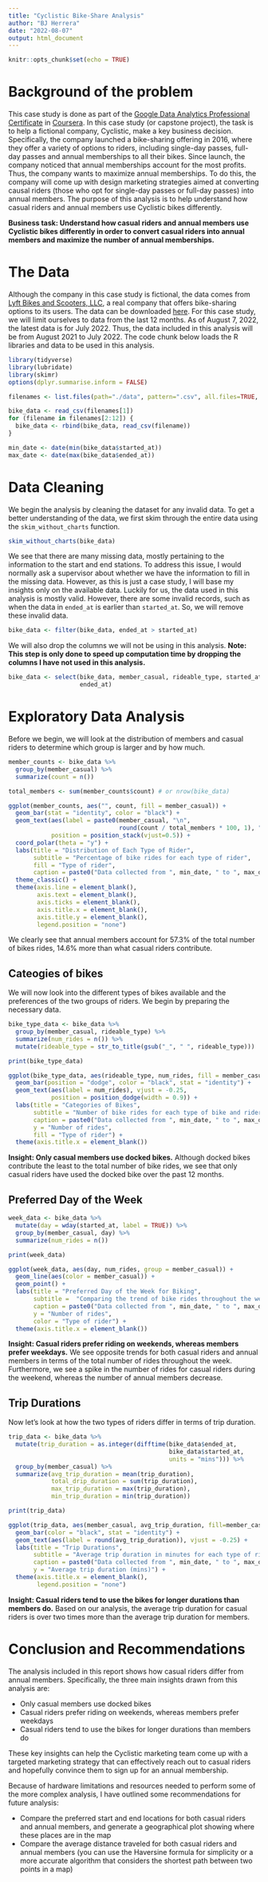 ```yaml
---
title: "Cyclistic Bike-Share Analysis"
author: "BJ Herrera"
date: "2022-08-07"
output: html_document
---
```


```r
knitr::opts_chunk$set(echo = TRUE)
```

# Background of the problem
This case study is done as part of the [Google Data Analytics Professional Certificate](https://www.coursera.org/professional-certificates/google-data-analytics) in [Coursera](https://www.coursera.org). In this case study (or capstone project), the task is to help a fictional company, Cyclistic, make a key business decision. Specifically, the company launched a bike-sharing offering in 2016, where they offer a variety of options to riders, including single-day passes, full-day passes and annual memberships to all their bikes. Since launch, the company noticed that annual memberships account for the most profits. Thus, the company wants to maximize annual memberships. To do this, the company will come up with design marketing strategies aimed at converting causal riders (those who opt for single-day passes or full-day passes) into annual members. The purpose of this analysis is to help understand how casual riders and annual members use Cyclistic bikes differently.

**Business task: Understand how casual riders and annual members use Cyclistic bikes differently in order to convert casual riders into annual members and maximize the number of annual memberships.**

# The Data
Although the company in this case study is fictional, the data comes from [Lyft Bikes and Scooters, LLC](https://www.lyft.com), a real company that offers bike-sharing options to its users. The data can be downloaded [here](https://divvy-tripdata.s3.amazonaws.com/index.html). For this case study, we will limit ourselves to data from the last 12 months. As of August 7, 2022, the latest data is for July 2022. Thus, the data included in this analysis will be from August 2021 to July 2022. The code chunk below loads the R libraries and data to be used in this analysis.

```r
library(tidyverse)
library(lubridate)
library(skimr)
options(dplyr.summarise.inform = FALSE)

filenames <- list.files(path="./data", pattern=".csv", all.files=TRUE, full.names=TRUE)

bike_data <- read_csv(filenames[1])
for (filename in filenames[2:12]) {
  bike_data <- rbind(bike_data, read_csv(filename))
}

min_date <- date(min(bike_data$started_at))
max_date <- date(max(bike_data$ended_at))
```

# Data Cleaning

We begin the analysis by cleaning the dataset for any invalid data. To get a better understanding of the data, we first skim through the entire data using the `skim_without_charts` function.

```r
skim_without_charts(bike_data)
```

We see that there are many missing data, mostly pertaining to the information to the start and end stations. To address this issue, I would normally ask a supervisor about whether we have the information to fill in the missing data. However, as this is just a case study, I will base my insights only on the available data. Luckily for us, the data used in this analysis is mostly valid. However, there are some invalid records, such as when the data in `ended_at` is earlier than `started_at`. So, we will remove these invalid data.

```r
bike_data <- filter(bike_data, ended_at > started_at)
```

We will also drop the columns we will not be using in this analysis. **Note: This step is only done to speed up computation time by dropping the columns I have not used in this analysis.** 

```r
bike_data <- select(bike_data, member_casual, rideable_type, started_at,
                    ended_at)
```

# Exploratory Data Analysis

Before we begin, we will look at the distribution of members and casual riders to determine which group is larger and by how much.

```r
member_counts <- bike_data %>%
  group_by(member_casual) %>%
  summarize(count = n())

total_members <- sum(member_counts$count) # or nrow(bike_data)

ggplot(member_counts, aes("", count, fill = member_casual)) +
  geom_bar(stat = "identity", color = "black") +
  geom_text(aes(label = paste0(member_casual, "\n",
                               round(count / total_members * 100, 1), "%")),
            position = position_stack(vjust=0.5)) +
  coord_polar(theta = "y") +
  labs(title = "Distribution of Each Type of Rider", 
       subtitle = "Percentage of bike rides for each type of rider",
       fill = "Type of rider",
       caption = paste0("Data collected from ", min_date, " to ", max_date)) +
  theme_classic() +
  theme(axis.line = element_blank(),
        axis.text = element_blank(),
        axis.ticks = element_blank(),
        axis.title.x = element_blank(),
        axis.title.y = element_blank(),
        legend.position = "none")
```

We clearly see that annual members account for 57.3% of the total number of bikes rides, 14.6% more than what casual riders contribute.

## Cateogies of bikes

We will now look into the different types of bikes available and the preferences of the two groups of riders. We begin by preparing the necessary data.

```r
bike_type_data <- bike_data %>%
  group_by(member_casual, rideable_type) %>%
  summarize(num_rides = n()) %>%
  mutate(rideable_type = str_to_title(gsub("_", " ", rideable_type)))

print(bike_type_data)

ggplot(bike_type_data, aes(rideable_type, num_rides, fill = member_casual)) +
  geom_bar(position = "dodge", color = "black", stat = "identity") +
  geom_text(aes(label = num_rides), vjust = -0.25,
            position = position_dodge(width = 0.9)) +
  labs(title = "Categories of Bikes",
       subtitle = "Number of bike rides for each type of bike and rider",
       caption = paste0("Data collected from ", min_date, " to ", max_date),
       y = "Number of rides",
       fill = "Type of rider") +
  theme(axis.title.x = element_blank())
```

**Insight: Only casual members use docked bikes.** Although docked bikes contribute the least to the total number of bike rides, we see that only casual riders have used the docked bike over the past 12 months. 

## Preferred Day of the Week

```r
week_data <- bike_data %>%
  mutate(day = wday(started_at, label = TRUE)) %>%
  group_by(member_casual, day) %>%
  summarize(num_rides = n())

print(week_data)

ggplot(week_data, aes(day, num_rides, group = member_casual)) +
  geom_line(aes(color = member_casual)) +
  geom_point() +
  labs(title = "Preferred Day of the Week for Biking",
       subtitle =  "Comparing the trend of bike rides throughout the week",
       caption = paste0("Data collected from ", min_date, " to ", max_date),
       y = "Number of rides",
       color = "Type of rider") +
  theme(axis.title.x = element_blank())
```

**Insight: Casual riders prefer riding on weekends, whereas members prefer weekdays.** We see opposite trends for both casual riders and annual members in terms of the total number of rides throughout the week. Furthermore, we see a spike in the number of rides for casual riders during the weekend, whereas the number of annual members decrease.

## Trip Durations

Now let's look at how the two types of riders differ in terms of trip duration.

```r
trip_data <- bike_data %>%
  mutate(trip_duration = as.integer(difftime(bike_data$ended_at,
                                             bike_data$started_at,
                                             units = "mins"))) %>%
  group_by(member_casual) %>%
  summarize(avg_trip_duration = mean(trip_duration),
            total_drip_duration = sum(trip_duration),
            max_trip_duration = max(trip_duration),
            min_trip_duration = min(trip_duration))

print(trip_data)

ggplot(trip_data, aes(member_casual, avg_trip_duration, fill=member_casual)) +
  geom_bar(color = "black", stat = "identity") +
  geom_text(aes(label = round(avg_trip_duration)), vjust = -0.25) +
  labs(title = "Trip Durations",
       subtitle = "Average trip duration in minutes for each type of rider",
       caption = paste0("Data collected from ", min_date, " to ", max_date),
       y = "Average trip duration (mins)") +
  theme(axis.title.x = element_blank(),
        legend.position = "none")
```

**Insight: Casual riders tend to use the bikes for longer durations than members do.** Based on our analysis, the average trip duration for casual riders is over two times more than the average trip duration for members.

# Conclusion and Recommendations

The analysis included in this report shows how casual riders differ from annual members. Specifically, the three main insights drawn from this analysis are:

* Only casual members use docked bikes
* Casual riders prefer riding on weekends, whereas members prefer weekdays
* Casual riders tend to use the bikes for longer durations than members do

These key insights can help the Cyclistic marketing team come up with a targeted marketing strategy that can effectively reach out to casual riders and hopefully convince them to sign up for an annual membership.

Because of hardware limitations and resources needed to perform some of the more complex analysis, I have outlined some recommendations for future analysis:

* Compare the preferred start and end locations for both casual riders and annual members, and generate a geographical plot showing where these places are in the map
* Compare the average distance traveled for both casual riders and annual members (you can use the Haversine formula for simplicity or a more accurate algorithm that considers the shortest path between two points in a map)
